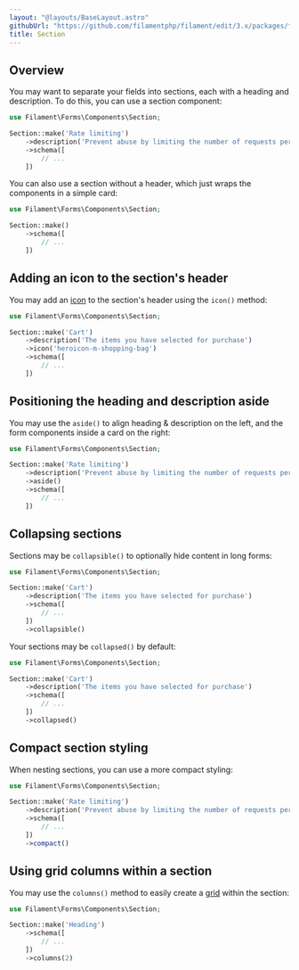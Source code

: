 ```yaml
---
layout: "@layouts/BaseLayout.astro"
githubUrl: "https://github.com/filamentphp/filament/edit/3.x/packages/forms/docs/04-layout/06-section.md"
title: Section
---
```


## Overview

You may want to separate your fields into sections, each with a heading and description. To do this, you can use a section component:

```php
use Filament\Forms\Components\Section;

Section::make('Rate limiting')
    ->description('Prevent abuse by limiting the number of requests per period')
    ->schema([
        // ...
    ])
```

<AutoScreenshot name="forms/layout/section/simple" alt="Section" version="3.x" />

You can also use a section without a header, which just wraps the components in a simple card:

```php
use Filament\Forms\Components\Section;

Section::make()
    ->schema([
        // ...
    ])
```

<AutoScreenshot name="forms/layout/section/without-header" alt="Section without header" version="3.x" />

## Adding an icon to the section's header

You may add an [icon](https://blade-ui-kit.com/blade-icons?set=1#search) to the section's header using the `icon()` method:

```php
use Filament\Forms\Components\Section;

Section::make('Cart')
    ->description('The items you have selected for purchase')
    ->icon('heroicon-m-shopping-bag')
    ->schema([
        // ...
    ])
```

<AutoScreenshot name="forms/layout/section/icons" alt="Section with icon" version="3.x" />

## Positioning the heading and description aside

You may use the `aside()` to align heading & description on the left, and the form components inside a card on the right:

```php
use Filament\Forms\Components\Section;

Section::make('Rate limiting')
    ->description('Prevent abuse by limiting the number of requests per period')
    ->aside()
    ->schema([
        // ...
    ])
```

<AutoScreenshot name="forms/layout/section/aside" alt="Section with heading and description aside" version="3.x" />

## Collapsing sections

Sections may be `collapsible()` to optionally hide content in long forms:

```php
use Filament\Forms\Components\Section;

Section::make('Cart')
    ->description('The items you have selected for purchase')
    ->schema([
        // ...
    ])
    ->collapsible()
```

Your sections may be `collapsed()` by default:

```php
use Filament\Forms\Components\Section;

Section::make('Cart')
    ->description('The items you have selected for purchase')
    ->schema([
        // ...
    ])
    ->collapsed()
```

<AutoScreenshot name="forms/layout/section/collapsed" alt="Collapsed section" version="3.x" />

## Compact section styling

When nesting sections, you can use a more compact styling:

```php
use Filament\Forms\Components\Section;

Section::make('Rate limiting')
    ->description('Prevent abuse by limiting the number of requests per period')
    ->schema([
        // ...
    ])
    ->compact()
```

<AutoScreenshot name="forms/layout/section/compact" alt="Compact section" version="3.x" />

## Using grid columns within a section

You may use the `columns()` method to easily create a [grid](grid) within the section:

```php
use Filament\Forms\Components\Section;

Section::make('Heading')
    ->schema([
        // ...
    ])
    ->columns(2)
```
